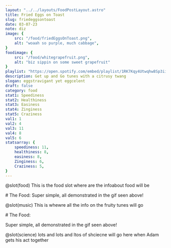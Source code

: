 ```yaml
---
layout: "../../layouts/FoodPostLayout.astro"
title: Fried Eggs on Toast
slug: friedeggsontoast
date: 03-07-23
note: diz
image: {
    src: "/food/friedEggsOnToast.png",
    alt: "woaah so purple, much cabbage",
}
foodimage: {
    src: "/food/whitegrapefruit.png",
    alt: "biz sippin on some sweet grapefruit"
}
playlist: "https://open.spotify.com/embed/playlist/1RK7Kqy4Utwqhw8Sp3ii5X?utm_source=generator&theme=0"
description: Get up and Go tunes with a citrusy twang
slogan: eggstravigant yet eggcelent
draft: false
category: food
stat1: Speediness
stat2: Healthiness
stat3: Easiness
stat4: Zinginess
stat5: Craziness
val1: 1
val2: 4
val3: 11
val4: 8
val5: 6
statsarray: {
    speediness: 11,
    healthiness: 8,
    easiness: 8,
    Zinginess: 6,
    Craziness: 5,
}
---
```

@slot(food)
This is the food slot where are the infoabout food will be

<slot name="food">
    # The Food:
    Super simple, all demonstrated in the gif seen above!
</slot>

@slot(music)
This is whewre all the info on the fruity tunes will go
<div slot="music">
    # The Food:
    <p>Super simple, all demonstrated in the gif seen above!</p>
</div>

@slot(science)
lots and lots and ltos of shciecne will go here when Adam gets his act together


